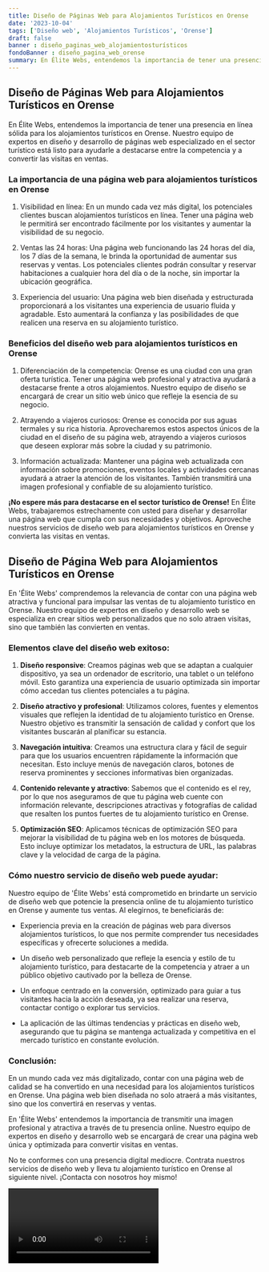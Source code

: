```yaml
---
title: Diseño de Páginas Web para Alojamientos Turísticos en Orense
date: '2023-10-04'
tags: ['Diseño web', 'Alojamientos Turísticos', 'Orense']
draft: false
banner : diseño_paginas_web_alojamientosturísticos
fondoBanner : diseño_pagina_web_orense
summary: En Élite Webs, entendemos la importancia de tener una presencia en línea sólida para los alojamientos turísticos en Orense. Nuestro equipo de expertos en diseño y desarrollo de páginas web especializado en el sector turístico está listo para ayudarle a destacarse entre la competencia y a convertir las visitas en ventas.
---
```


## Diseño de Páginas Web para Alojamientos Turísticos en Orense

En Élite Webs, entendemos la importancia de tener una presencia en línea sólida para los alojamientos turísticos en Orense. Nuestro equipo de expertos en diseño y desarrollo de páginas web especializado en el sector turístico está listo para ayudarle a destacarse entre la competencia y a convertir las visitas en ventas.

### La importancia de una página web para alojamientos turísticos en Orense

1. Visibilidad en línea: En un mundo cada vez más digital, los potenciales clientes buscan alojamientos turísticos en línea. Tener una página web le permitirá ser encontrado fácilmente por los visitantes y aumentar la visibilidad de su negocio.

2. Ventas las 24 horas: Una página web funcionando las 24 horas del día, los 7 días de la semana, le brinda la oportunidad de aumentar sus reservas y ventas. Los potenciales clientes podrán consultar y reservar habitaciones a cualquier hora del día o de la noche, sin importar la ubicación geográfica.

3. Experiencia del usuario: Una página web bien diseñada y estructurada proporcionará a los visitantes una experiencia de usuario fluida y agradable. Esto aumentará la confianza y las posibilidades de que realicen una reserva en su alojamiento turístico.

### Beneficios del diseño web para alojamientos turísticos en Orense

1. Diferenciación de la competencia: Orense es una ciudad con una gran oferta turística. Tener una página web profesional y atractiva ayudará a destacarse frente a otros alojamientos. Nuestro equipo de diseño se encargará de crear un sitio web único que refleje la esencia de su negocio.

2. Atrayendo a viajeros curiosos: Orense es conocida por sus aguas termales y su rica historia. Aprovecharemos estos aspectos únicos de la ciudad en el diseño de su página web, atrayendo a viajeros curiosos que deseen explorar más sobre la ciudad y su patrimonio.

3. Información actualizada: Mantener una página web actualizada con información sobre promociones, eventos locales y actividades cercanas ayudará a atraer la atención de los visitantes. También transmitirá una imagen profesional y confiable de su alojamiento turístico.

**¡No espere más para destacarse en el sector turístico de Orense!** En Élite Webs, trabajaremos estrechamente con usted para diseñar y desarrollar una página web que cumpla con sus necesidades y objetivos. Aproveche nuestros servicios de diseño web para alojamientos turísticos en Orense y convierta las visitas en ventas.

<GifSeo />

<Cta />

## Diseño de Página Web para Alojamientos Turísticos en Orense

En 'Élite Webs' comprendemos la relevancia de contar con una página web atractiva y funcional para impulsar las ventas de tu alojamiento turístico en Orense. Nuestro equipo de expertos en diseño y desarrollo web se especializa en crear sitios web personalizados que no solo atraen visitas, sino que también las convierten en ventas.

### Elementos clave del diseño web exitoso:

1. **Diseño responsive**: Creamos páginas web que se adaptan a cualquier dispositivo, ya sea un ordenador de escritorio, una tablet o un teléfono móvil. Esto garantiza una experiencia de usuario optimizada sin importar cómo accedan tus clientes potenciales a tu página.

2. **Diseño atractivo y profesional**: Utilizamos colores, fuentes y elementos visuales que reflejen la identidad de tu alojamiento turístico en Orense. Nuestro objetivo es transmitir la sensación de calidad y confort que los visitantes buscarán al planificar su estancia.

3. **Navegación intuitiva**: Creamos una estructura clara y fácil de seguir para que los usuarios encuentren rápidamente la información que necesitan. Esto incluye menús de navegación claros, botones de reserva prominentes y secciones informativas bien organizadas.

4. **Contenido relevante y atractivo**: Sabemos que el contenido es el rey, por lo que nos aseguramos de que tu página web cuente con información relevante, descripciones atractivas y fotografías de calidad que resalten los puntos fuertes de tu alojamiento turístico en Orense.

5. **Optimización SEO**: Aplicamos técnicas de optimización SEO para mejorar la visibilidad de tu página web en los motores de búsqueda. Esto incluye optimizar los metadatos, la estructura de URL, las palabras clave y la velocidad de carga de la página.

### Cómo nuestro servicio de diseño web puede ayudar:

Nuestro equipo de 'Élite Webs' está comprometido en brindarte un servicio de diseño web que potencie la presencia online de tu alojamiento turístico en Orense y aumente tus ventas. Al elegirnos, te beneficiarás de:

- Experiencia previa en la creación de páginas web para diversos alojamientos turísticos, lo que nos permite comprender tus necesidades específicas y ofrecerte soluciones a medida.

- Un diseño web personalizado que refleje la esencia y estilo de tu alojamiento turístico, para destacarte de la competencia y atraer a un público objetivo cautivado por la belleza de Orense.

- Un enfoque centrado en la conversión, optimizado para guiar a tus visitantes hacia la acción deseada, ya sea realizar una reserva, contactar contigo o explorar tus servicios.

- La aplicación de las últimas tendencias y prácticas en diseño web, asegurando que tu página se mantenga actualizada y competitiva en el mercado turístico en constante evolución.

### Conclusión:

En un mundo cada vez más digitalizado, contar con una página web de calidad se ha convertido en una necesidad para los alojamientos turísticos en Orense. Una página web bien diseñada no solo atraerá a más visitantes, sino que los convertirá en reservas y ventas.

En 'Élite Webs' entendemos la importancia de transmitir una imagen profesional y atractiva a través de tu presencia online. Nuestro equipo de expertos en diseño y desarrollo web se encargará de crear una página web única y optimizada para convertir visitas en ventas.

No te conformes con una presencia digital mediocre. Contrata nuestros servicios de diseño web y lleva tu alojamiento turístico en Orense al siguiente nivel. ¡Contacta con nosotros hoy mismo!

<Video />

<CtaBot job='Alojamientos Turísticos' city='Orense'/>

<Gmaps query='Orense+españa+maps' />
